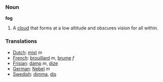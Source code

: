 === Noun ===

'''fog'''

#A [[cloud]] that forms at a low altitude and obscures vision for all within.

=== Translations ===
*[[Dutch]]: [[mist]] ''m''
*[[French]]: [[brouillard]] ''m'', [[brume]] ''f''
*[[Frisian]]: [[damp]] ''m'', [[dize]]
*[[German]]: [[Nebel]] ''m''
*[[Swedish]]: [[dimma]], [[dis]]